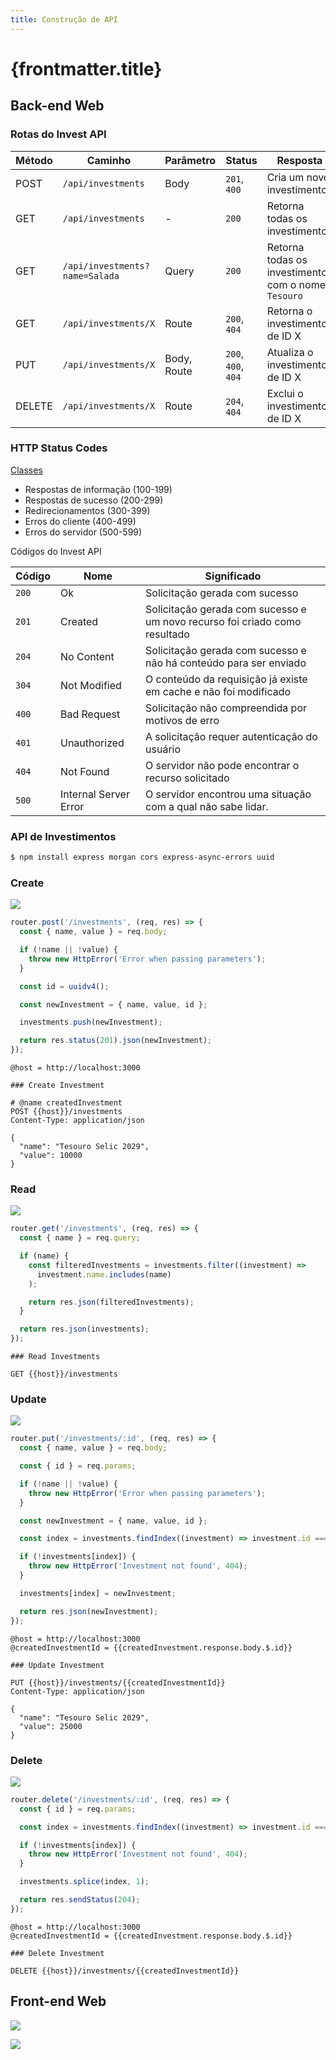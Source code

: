 ```yaml
---
title: Construção de API
---
```



# {frontmatter.title}

## Back-end Web

### Rotas do Invest API

| Método | Caminho                        | Parâmetro   | Status              | Resposta                                            |
| ------ | ------------------------------ | ----------- | ------------------- | --------------------------------------------------- |
| POST   | `/api/investments`             | Body        | `201`, `400`        | Cria um novo investimento                           |
| GET    | `/api/investments`             | -           | `200`               | Retorna todas os investimentos                      |
| GET    | `/api/investments?name=Salada` | Query       | `200`               | Retorna todas os investimentos com o nome `Tesouro` |
| GET    | `/api/investments/X`           | Route       | `200`, `404`        | Retorna o investimento de ID X                      |
| PUT    | `/api/investments/X`           | Body, Route | `200`, `400`, `404` | Atualiza o investimento de ID X                     |
| DELETE | `/api/investments/X`           | Route       | `204`, `404`        | Exclui o investimento de ID X                       |

### HTTP Status Codes

[Classes](https://developer.mozilla.org/en-US/docs/Web/HTTP/Status)

  - Respostas de informação (100-199)
  - Respostas de sucesso (200-299)
  - Redirecionamentos (300-399)
  - Erros do cliente (400-499)
  - Erros do servidor (500-599)

Códigos do Invest API

| Código | Nome                  | Significado                                                                |
| ------ | --------------------- | -------------------------------------------------------------------------- |
| `200`  | Ok                    | Solicitação gerada com sucesso                                             |
| `201`  | Created               | Solicitação gerada com sucesso e um novo recurso foi criado como resultado |
| `204`  | No Content            | Solicitação gerada com sucesso e não há conteúdo para ser enviado          |
| `304`  | Not Modified          | O conteúdo da requisição já existe em cache e não foi modificado           |
| `400`  | Bad Request           | Solicitação não compreendida por motivos de erro                           |
| `401`  | Unauthorized          | A solicitação requer autenticação do usuário                               |
| `404`  | Not Found             | O servidor não pode encontrar o recurso solicitado                         |
| `500`  | Internal Server Error | O servidor encontrou uma situação com a qual não sabe lidar.               |

### API de Investimentos

<CodeTree src="/codes/expressjs/invest-app-api-back-end" githubUrl={true} devContainerUrl={true} />

```bash
$ npm install express morgan cors express-async-errors uuid
```

<CodePreview src="/codes/expressjs/invest-app-api-back-end/.gitignore" />

<CodePreview src="/codes/expressjs/invest-app-api-back-end/package.json" />

<CodePreview src="/codes/expressjs/invest-app-api-back-end/src/data/investments.js" />

<CodePreview src="/codes/expressjs/invest-app-api-back-end/src/routes.js" highlightLines="14,30,44,56,78,93,98" />

<CodePreview src="/codes/expressjs/invest-app-api-back-end/src/index.js" highlightLines="5,23" />

<CodePreview src="/codes/expressjs/invest-app-api-back-end/requests.http" />

### Create

![](/lp2/imgs/expressjs/api/create-investment-simple.png)

```js showLineNumbers title="/codes/expressjs/invest-api/src/routes.js"
router.post('/investments', (req, res) => {
  const { name, value } = req.body;

  if (!name || !value) {
    throw new HttpError('Error when passing parameters');
  }

  const id = uuidv4();

  const newInvestment = { name, value, id };

  investments.push(newInvestment);

  return res.status(201).json(newInvestment);
});
```

```http showLineNumbers title="/codes/expressjs/invest-api/requests.http"
@host = http://localhost:3000

### Create Investment

# @name createdInvestment
POST {{host}}/investments
Content-Type: application/json

{
  "name": "Tesouro Selic 2029",
  "value": 10000
}
```

### Read

![](/lp2/imgs/expressjs/api/read-investments-simple.png)

```js showLineNumbers title="/codes/expressjs/invest-api/src/routes.js"
router.get('/investments', (req, res) => {
  const { name } = req.query;

  if (name) {
    const filteredInvestments = investments.filter((investment) =>
      investment.name.includes(name)
    );

    return res.json(filteredInvestments);
  }

  return res.json(investments);
});
```

```http showLineNumbers title="/codes/expressjs/invest-api/requests.http"
### Read Investments

GET {{host}}/investments
```

### Update

![](/lp2/imgs/expressjs/api/update-investment-simple.png)

```js showLineNumbers title="/codes/expressjs/invest-api/src/routes.js"
router.put('/investments/:id', (req, res) => {
  const { name, value } = req.body;

  const { id } = req.params;

  if (!name || !value) {
    throw new HttpError('Error when passing parameters');
  }

  const newInvestment = { name, value, id };

  const index = investments.findIndex((investment) => investment.id === id);

  if (!investments[index]) {
    throw new HttpError('Investment not found', 404);
  }

  investments[index] = newInvestment;

  return res.json(newInvestment);
});
```

```http showLineNumbers title="/codes/expressjs/invest-api/requests.http"
@host = http://localhost:3000
@createdInvestmentId = {{createdInvestment.response.body.$.id}}

### Update Investment

PUT {{host}}/investments/{{createdInvestmentId}}
Content-Type: application/json

{
  "name": "Tesouro Selic 2029",
  "value": 25000
}
```

### Delete

![](/lp2/imgs/expressjs/api/delete-investment-simple.png)

```js showLineNumbers title="/codes/expressjs/invest-api/src/routes.js"
router.delete('/investments/:id', (req, res) => {
  const { id } = req.params;

  const index = investments.findIndex((investment) => investment.id === id);

  if (!investments[index]) {
    throw new HttpError('Investment not found', 404);
  }

  investments.splice(index, 1);

  return res.sendStatus(204);
});
```

```http showLineNumbers title="/codes/expressjs/invest-api/requests.http"
@host = http://localhost:3000
@createdInvestmentId = {{createdInvestment.response.body.$.id}}

### Delete Investment

DELETE {{host}}/investments/{{createdInvestmentId}}
```

## Front-end Web

![](/lp2/imgs/expressjs/api/preview.png)

![](/lp2/imgs/expressjs/api/form.png)

<CodeTree src="/codes/expressjs/invest-app-api" githubUrl={true} devContainerUrl={true} />

<CodePreview src="/codes/expressjs/invest-app-api/src/index.js" highlightLines="23" />

<CodePreview src="/codes/expressjs/invest-app-api/public/js/services/api.js" highlightLines="3,20,28,45" />

<CodePreview src="/codes/expressjs/invest-app-api/public/index.html" />

<CodePreview src="/codes/expressjs/invest-app-api/public/css/style.css" />

<CodePreview src="/codes/expressjs/invest-app-api/public/js/index.js" />

<CodePreview src="/codes/expressjs/invest-app-api/public/js/lib/format.js" />
